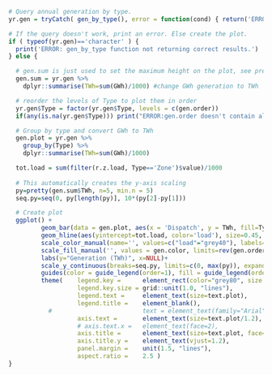 
```r

# Query annual generation by type.
yr.gen = tryCatch( gen_by_type(), error = function(cond) { return('ERROR') } )

# If the query doesn't work, print an error. Else create the plot.
if ( typeof(yr.gen)=='character' ) {
  print('ERROR: gen_by_type function not returning correct results.')
} else {

  # gen.sum is just used to set the maximum height on the plot, see pretty() fcn below
  gen.sum = yr.gen %>%
    dplyr::summarise(TWh=sum(GWh)/1000) #change GWh generation to TWh

  # reorder the levels of Type to plot them in order
  yr.gen$Type = factor(yr.gen$Type, levels = c(gen.order))
  if(any(is.na(yr.gen$Type))) print("ERROR:gen.order doesn't contain all of the gen types: FIX YOUR INPUT DATA CSV")

  # Group by type and convert GWh to TWh
  gen.plot = yr.gen %>%
    group_by(Type) %>%
    dplyr::summarise(TWh=sum(GWh)/1000)

  tot.load = sum(filter(r.z.load, Type=='Zone')$value)/1000
  
  # This automatically creates the y-axis scaling
  py=pretty(gen.sum$TWh, n=5, min.n = 5)
  seq.py=seq(0, py[length(py)], 10*(py[2]-py[1]))

  # Create plot
  ggplot() +
         geom_bar(data = gen.plot, aes(x = 'Dispatch', y = TWh, fill=Type, order=as.numeric(Type)), stat="identity", position="stack" ) +
         geom_hline(aes(yintercept=tot.load, color='load'), size=0.45, linetype='longdash')+
         scale_color_manual(name='', values=c("load"="grey40"), labels=c("Load"))+
         scale_fill_manual('', values = gen.color, limits=rev(gen.order))+     
         labs(y="Generation (TWh)", x=NULL)+
         scale_y_continuous(breaks=seq.py, limits=c(0, max(py)), expand=c(0,0), label=comma)+
         guides(color = guide_legend(order=1), fill = guide_legend(order=2))+
         theme(    legend.key =      element_rect(color="grey80", size = 0.8),
                   legend.key.size = grid::unit(1.0, "lines"),
                   legend.text =     element_text(size=text.plot),
                   legend.title =    element_blank(),
           #                         text = element_text(family="Arial"),
                   axis.text =       element_text(size=text.plot/1.2),
                   # axis.text.x =   element_text(face=2),
                   axis.title =      element_text(size=text.plot, face=2),
                   axis.title.y =    element_text(vjust=1.2),
                   panel.margin =    unit(1.5, "lines"),
                   aspect.ratio =    2.5 )
}
```
